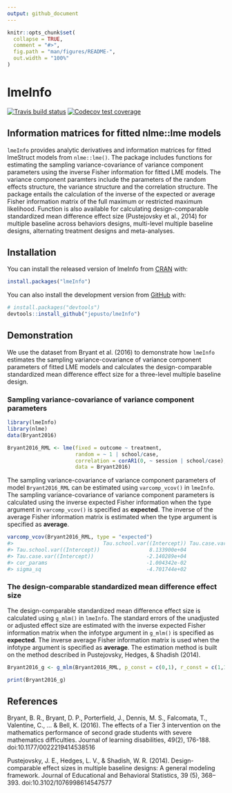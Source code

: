 ```yaml
---
output: github_document
---
```


<!-- README.md is generated from README.Rmd. Please edit that file -->

```r
knitr::opts_chunk$set(
  collapse = TRUE,
  comment = "#>",
  fig.path = "man/figures/README-",
  out.width = "100%"
)
```

# lmeInfo

<!-- badges: start -->
[![Travis build status](https://travis-ci.org/jepusto/lmeInfo.svg?branch=master)](https://travis-ci.org/jepusto/lmeInfo)
[![Codecov test coverage](https://codecov.io/gh/jepusto/lmeInfo/branch/master/graph/badge.svg)](https://codecov.io/gh/jepusto/lmeInfo?branch=master)
<!-- badges: end -->

## Information matrices for fitted nlme::lme models

`lmeInfo` provides analytic derivatives and information matrices for fitted lmeStruct models from `nlme::lme()`. The package includes functions for estimating the sampling variance-covariance of variance component parameters using the inverse Fisher information for fitted LME models. The variance component paramters include the parameters of the random effects structure, the variance structure and the correlation structure. The package entails the calculation of the inverse of the expected or average Fisher information matrix of the full maximum or restricted maximum likelihood. Function is also available for calculating design-comparable standardized mean difference effect size (Pustejovsky et al., 2014) for multiple baseline across behaviors designs, multi-level multiple baseline designs, alternating treatment designs and meta-analyses.

## Installation

You can install the released version of lmeInfo from [CRAN](https://CRAN.R-project.org) with:

```r
install.packages("lmeInfo")
```

You can also install the development version from [GitHub](https://github.com/) with:

```r
# install.packages("devtools")
devtools::install_github("jepusto/lmeInfo")
```

## Demonstration

We use the dataset from Bryant et al. (2016) to demonstrate how `lmeInfo` estimates the sampling variance-covariance of variance component parameters of fitted LME models and calculates the design-comparable standardized mean difference effect size for a three-level multiple baseline design.

### Sampling variance-covariance of variance component parameters

```r
library(lmeInfo)
library(nlme)
data(Bryant2016)

Bryant2016_RML <- lme(fixed = outcome ~ treatment,
                      random = ~ 1 | school/case,
                      correlation = corAR1(0, ~ session | school/case),
                      data = Bryant2016)
```

The sampling variance-covariance of variance component parameters of model `Bryant2016_RML` can be estimated using `varcomp_vcov()` in `lmeInfo`. The sampling variance-covariance of variance component parameters is calculated using the inverse expected Fisher information when the type argument in `varcomp_vcov()` is specified as __expected__. The inverse of the average Fisher information matrix is estimated when the type argument is specified as __average__.

```r
varcomp_vcov(Bryant2016_RML, type = "expected")
#>                             Tau.school.var((Intercept)) Tau.case.var((Intercept))    cor_params      sigma_sq
#> Tau.school.var((Intercept))                8.133900e+04             -2.140289e+04 -0.0100434219 -4.701744e+02
#> Tau.case.var((Intercept))                 -2.140289e+04              3.996251e+05 -8.2280433012 -3.815479e+05
#> cor_params                                -1.004342e-02             -8.228043e+00  0.0002154736  9.872975e+00
#> sigma_sq                                  -4.701744e+02             -3.815479e+05  9.8729751627  4.602107e+05
```

### The design-comparable standardized mean difference effect size

The design-comparable standardized mean difference effect size is calculated using `g_mlm()` in `lmeInfo`. The standard errors of the unadjusted or adjusted effect size are estimated with the inverse expected Fisher information matrix when the infotype argument in `g_mlm()` is specified as __expected__. The inverse average Fisher information matrix is used when the infotype argument is specified as __average__. The estimation method is built on the method described in Pustejovsky, Hedges, & Shadish (2014).

```r
Bryant2016_g <- g_mlm(Bryant2016_RML, p_const = c(0,1), r_const = c(1,1,0,1), infotype = "expected")
```

```r
print(Bryant2016_g)
```

## References

Bryant, B. R., Bryant, D. P., Porterfield, J., Dennis, M. S., Falcomata, T., Valentine, C., ... & Bell, K. (2016). The effects of a Tier 3 intervention on the mathematics performance of second grade students with severe mathematics difficulties. Journal of learning disabilities, 49(2), 176-188. doi:10.1177/0022219414538516

Pustejovsky, J. E., Hedges, L. V., & Shadish, W. R. (2014). Design-comparable effect sizes
in multiple baseline designs: A general modeling framework. Journal of Educational
and Behavioral Statistics, 39 (5), 368–393. doi:10.3102/1076998614547577

